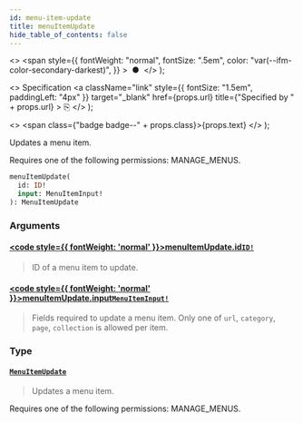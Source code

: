```yaml
---
id: menu-item-update
title: menuItemUpdate
hide_table_of_contents: false
---
```


  <>
    <span
      style={{
        fontWeight: "normal",
        fontSize: ".5em",
        color: "var(--ifm-color-secondary-darkest)",
      }}
    >
      &nbsp;●&nbsp;
    </span>
  </>
);

  <>
    Specification
    <a
      className="link"
      style={{ fontSize: "1.5em", paddingLeft: "4px" }}
      target="\_blank"
      href={props.url}
      title={"Specified by " + props.url}
    >
      ⎘
    </a>
  </>
);

  <>
    <span class={"badge badge--" + props.class}>{props.text}</span>
  </>
);

Updates a menu item.

Requires one of the following permissions: MANAGE_MENUS.

```graphql
menuItemUpdate(
  id: ID!
  input: MenuItemInput!
): MenuItemUpdate
```

### Arguments

#### [<code style={{ fontWeight: 'normal' }}>menuItemUpdate.<b>id</b></code>](#)<Bullet />[`ID!`](../../api-reference/scalars/id) <Badge class="secondary" text="non-null"/> <Badge class="secondary" text="scalar"/>

> ID of a menu item to update.

#### [<code style={{ fontWeight: 'normal' }}>menuItemUpdate.<b>input</b></code>](#)<Bullet />[`MenuItemInput!`](../../api-reference/inputs/menu-item-input) <Badge class="secondary" text="non-null"/> <Badge class="secondary" text="input"/>

> Fields required to update a menu item. Only one of `url`, `category`, `page`, `collection` is allowed per item.

### Type

#### [`MenuItemUpdate`](../../api-reference/objects/menu-item-update) <Badge class="secondary" text="object"/>

> Updates a menu item.

Requires one of the following permissions: MANAGE_MENUS.

>
